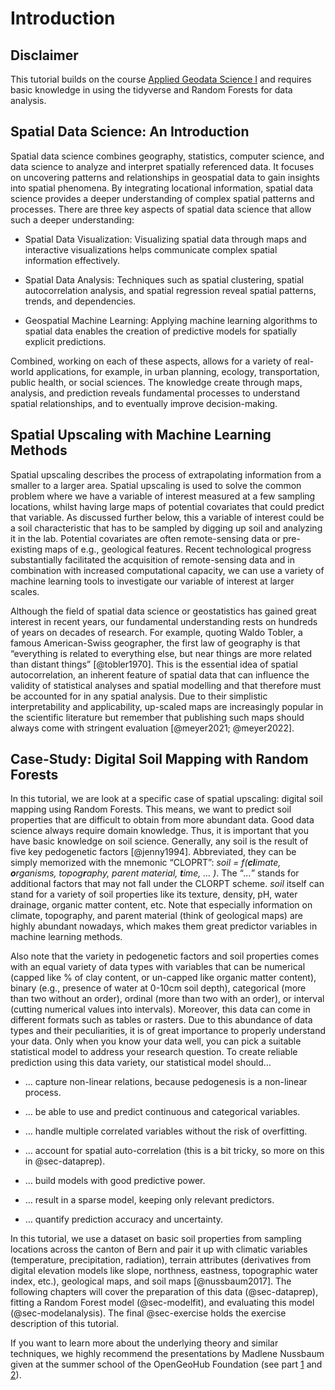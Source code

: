 # Introduction {#sec-intro}

::: callout-important
## Disclaimer

This tutorial builds on the course [Applied Geodata Science I](https://geco-bern.github.io/agds/) and requires basic knowledge in using the tidyverse and Random Forests for data analysis.
:::

## Spatial Data Science: An Introduction

Spatial data science combines geography, statistics, computer science, and data science to analyze and interpret spatially referenced data. It focuses on uncovering patterns and relationships in geospatial data to gain insights into spatial phenomena. By integrating locational information, spatial data science provides a deeper understanding of complex spatial patterns and processes. There are three key aspects of spatial data science that allow such a deeper understanding:

-   Spatial Data Visualization: Visualizing spatial data through maps and interactive visualizations helps communicate complex spatial information effectively.

-   Spatial Data Analysis: Techniques such as spatial clustering, spatial autocorrelation analysis, and spatial regression reveal spatial patterns, trends, and dependencies.

-   Geospatial Machine Learning: Applying machine learning algorithms to spatial data enables the creation of predictive models for spatially explicit predictions.

Combined, working on each of these aspects, allows for a variety of real-world applications, for example, in urban planning, ecology, transportation, public health, or social sciences. The knowledge create through maps, analysis, and prediction reveals fundamental processes to understand spatial relationships, and to eventually improve decision-making.

## Spatial Upscaling with Machine Learning Methods

Spatial upscaling describes the process of extrapolating information from a smaller to a larger area. Spatial upscaling is used to solve the common problem where we have a variable of interest measured at a few sampling locations, whilst having large maps of potential covariates that could predict that variable. As discussed further below, this a variable of interest could be a soil characteristic that has to be sampled by digging up soil and analyzing it in the lab. Potential covariates are often remote-sensing data or pre-existing maps of e.g., geological features. Recent technological progress substantially facilitated the acquisition of remote-sensing data and in combination with increased computational capacity, we can use a variety of machine learning tools to investigate our variable of interest at larger scales.

Although the field of spatial data science or geostatistics has gained great interest in recent years, our fundamental understanding rests on hundreds of years on decades of research. For example, quoting Waldo Tobler, a famous American-Swiss geographer, the first law of geography is that "everything is related to everything else, but near things are more related than distant things" [@tobler1970]. This is the essential idea of spatial autocorrelation, an inherent feature of spatial data that can influence the validity of statistical analyses and spatial modelling and that therefore must be accounted for in any spatial analysis. Due to their simplistic interpretability and applicability, up-scaled maps are increasingly popular in the scientific literature but remember that publishing such maps should always come with stringent evaluation [@meyer2021; @meyer2022].

## Case-Study: Digital Soil Mapping with Random Forests

In this tutorial, we are look at a specific case of spatial upscaling: digital soil mapping using Random Forests. This means, we want to predict soil properties that are difficult to obtain from more abundant data. Good data science always require domain knowledge. Thus, it is important that you have basic knowledge on soil science. Generally, any soil is the result of five key pedogenetic factors [@jenny1994]. Abbreviated, they can be simply memorized with the mnemonic "CLOPRT": *soil = f(**cl**imate, **o**rganisms, topog**r**aphy, parent material, **t**ime, ... )*. The "*...*" stands for additional factors that may not fall under the CLORPT scheme. *soil* itself can stand for a variety of soil properties like its texture, density, pH, water drainage, organic matter content, etc. Note that especially information on climate, topography, and parent material (think of geological maps) are highly abundant nowadays, which makes them great predictor variables in machine learning methods.

Also note that the variety in pedogenetic factors and soil properties comes with an equal variety of data types with variables that can be numerical (capped like % of clay content, or un-capped like organic matter content), binary (e.g., presence of water at 0-10cm soil depth), categorical (more than two without an order), ordinal (more than two with an order), or interval (cutting numerical values into intervals). Moreover, this data can come in different formats such as tables or rasters. Due to this abundance of data types and their peculiarities, it is of great importance to properly understand your data. Only when you know your data well, you can pick a suitable statistical model to address your research question. To create reliable prediction using this data variety, our statistical model should...

-   ... capture non-linear relations, because pedogenesis is a non-linear process.

-   ... be able to use and predict continuous and categorical variables.

-   ... handle multiple correlated variables without the risk of overfitting.

-   ... account for spatial auto-correlation (this is a bit tricky, so more on this in @sec-dataprep).

-   ... build models with good predictive power.

-   ... result in a sparse model, keeping only relevant predictors.

-   ... quantify prediction accuracy and uncertainty.

In this tutorial, we use a dataset on basic soil properties from sampling locations across the canton of Bern and pair it up with climatic variables (temperature, precipitation, radiation), terrain attributes (derivatives from digital elevation models like slope, northness, eastness, topographic water index, etc.), geological maps, and soil maps [@nussbaum2017]. The following chapters will cover the preparation of this data (@sec-dataprep), fitting a Random Forest model (@sec-modelfit), and evaluating this model (@sec-modelanalysis). The final @sec-exercise holds the exercise description of this tutorial.

If you want to learn more about the underlying theory and similar techniques, we highly recommend the presentations by Madlene Nussbaum given at the summer school of the OpenGeoHub Foundation (see part [1](https://www.youtube.com/watch?v=NgZ17CbL_xs) and [2](https://www.youtube.com/watch?v=idkODq0BpAA)).
